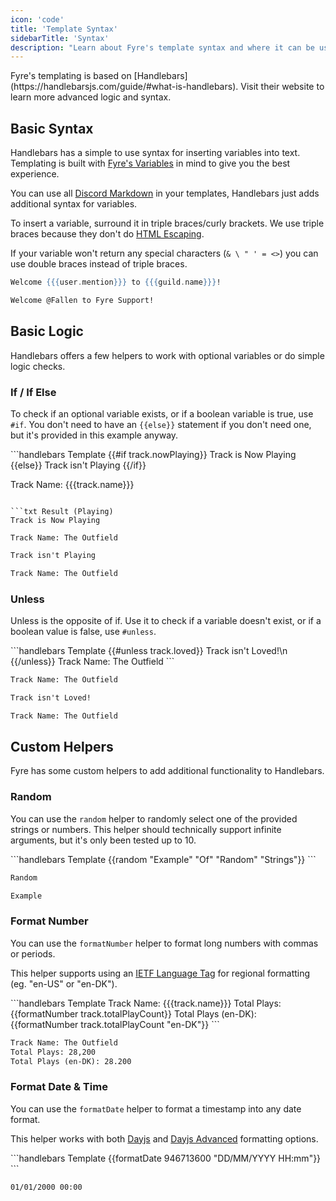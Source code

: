```yaml
---
icon: 'code'
title: 'Template Syntax'
sidebarTitle: 'Syntax'
description: "Learn about Fyre's template syntax and where it can be used to level-up your customisation."
---
```


<Info>
Fyre's templating is based on [Handlebars](https://handlebarsjs.com/guide/#what-is-handlebars).
Visit their website to learn more advanced logic and syntax.
</Info>

## Basic Syntax
Handlebars has a simple to use syntax for inserting variables into text.
Templating is built with [Fyre's Variables](./variables) in mind to give you the best experience.

You can use all
[Discord Markdown](https://support.discord.com/hc/en-us/articles/210298617-Markdown-Text-101-Chat-Formatting-Bold-Italic-Underline)
in your templates, Handlebars just adds additional syntax for variables.

To insert a variable, surround it in triple braces/curly brackets.
We use triple braces because they don't do [HTML Escaping](https://handlebarsjs.com/guide/#html-escaping).

If your variable won't return any special characters (`& \ " ' = <>`) you can use double braces instead of triple braces.
<CodeGroup>

```handlebars Template
Welcome {{{user.mention}}} to {{{guild.name}}}!
```

```txt Result
Welcome @Fallen to Fyre Support!
```

</CodeGroup>


## Basic Logic
Handlebars offers a few helpers to work with optional variables or do simple logic checks.

### If / If Else
To check if an optional variable exists, or if a boolean variable is true, use `#if`.
You don't need to have an `{{else}}` statement if you don't need one, but it's provided in this example anyway.

<CodeGroup>
```handlebars Template
{{#if track.nowPlaying}}
Track is Now Playing
{{else}}
Track isn't Playing
{{/if}}

Track Name: {{{track.name}}}
```

```txt Result (Playing)
Track is Now Playing

Track Name: The Outfield
```

```txt Result (Stopped)
Track isn't Playing

Track Name: The Outfield
```
</CodeGroup>

### Unless
Unless is the opposite of if. Use it to check if a variable doesn't exist, or if a boolean value is false, use `#unless`.

<CodeGroup>
```handlebars Template
{{#unless track.loved}}
Track isn't Loved!\n
{{/unless}}
Track Name: The Outfield
```

```txt Result (Loved)
Track Name: The Outfield
```

```txt Result (No Love)
Track isn't Loved!

Track Name: The Outfield
```
</CodeGroup>


## Custom Helpers
Fyre has some custom helpers to add additional functionality to Handlebars.

### Random
You can use the `random` helper to randomly select one of the provided strings or numbers.
This helper should technically support infinite arguments, but it's only been tested up to 10.

<CodeGroup>
```handlebars Template
{{random "Example" "Of" "Random" "Strings"}}
```

```txt Result 1
Random
```

```txt Result 2
Example
```
</CodeGroup>


### Format Number
You can use the `formatNumber` helper to format long numbers with commas or periods.

This helper supports using an
[IETF Language Tag](https://en.wikipedia.org/wiki/IETF_language_tag)
for regional formatting (eg. "en-US" or "en-DK").

<CodeGroup>
```handlebars Template
Track Name: {{{track.name}}}
Total Plays: {{formatNumber track.totalPlayCount}}
Total Plays (en-DK): {{formatNumber track.totalPlayCount "en-DK"}}
```

```txt Result
Track Name: The Outfield
Total Plays: 28,200
Total Plays (en-DK): 28.200
```
</CodeGroup>


### Format Date & Time
You can use the `formatDate` helper to format a timestamp into any date format.

This helper works with both [Dayjs](https://day.js.org/docs/en/parse/string-format)
and [Dayjs Advanced](https://day.js.org/docs/en/plugin/advanced-format) formatting options.

<CodeGroup>
```handlebars Template
{{formatDate 946713600 "DD/MM/YYYY HH:mm"}}
```

```txt Result
01/01/2000 00:00
```
</CodeGroup>
